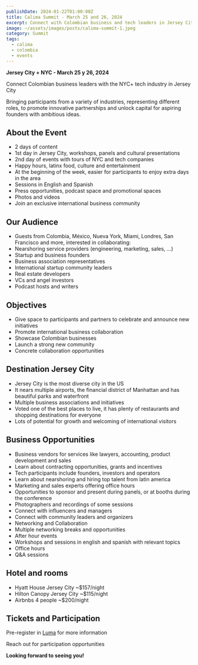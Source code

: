 ```yaml
---
publishDate: 2024-01-22T01:00:00Z
title: Calima Summit - March 25 and 26, 2024
excerpt: Connect with Colombian business and tech leaders in Jersey City + NYC
image: ~/assets/images/posts/calima-summit-1.jpeg
category: Summit
tags:
  - calima
  - colombia
  - events
---
```


**Jersey City + NYC - March 25 y 26, 2024**


Connect Colombian business leaders with the NYC+ tech industry in Jersey City

Bringing participants from a variety of industries, representing
different roles, to promote innovative partnerships and unlock capital for
aspiring founders with ambitious ideas.

## About the Event

- 2 days of content
- 1st day in Jersey City, workshops, panels and cultural presentations
- 2nd day of events with tours of NYC and tech companies
- Happy hours, latinx food, culture and entertainment
- At the beginning of the week, easier for participants to enjoy extra days in the area
- Sessions in English and Spanish
- Press opportunities, podcast space and promotional spaces
- Photos and videos
- Join an exclusive international business community

## Our Audience

- Guests from Colombia, México, Nueva York, Miami, Londres, San Francisco and more, interested in collaborating:
- Nearshoring service providers (engineering, marketing, sales, …)
- Startup and business founders
- Business association representatives
- International startup community leaders
- Real estate developers
- VCs and angel investors
- Podcast hosts and writers

## Objectives

- Give space to participants and partners to celebrate and announce new initiatives
- Promote international business collaboration
- Showcase Colombian businesses
- Launch a strong new community
- Concrete collaboration opportunities

## Destination Jersey City

- Jersey City is the most diverse city in the US
- It nears multiple airports, the financial district of Manhattan and has beautiful parks and waterfront
- Multiple business associations and initiatives
- Voted one of the best places to live, it has plenty of restaurants and shopping destinations for everyone
- Lots of potential for growth and welcoming of international visitors

## Business Opportunities

- Business vendors for services like lawyers, accounting, product development and sales
- Learn about contracting opportunities, grants and incentives
- Tech participants include founders, investors and operators
- Learn about nearshoring and hiring top talent from latin america
- Marketing and sales experts offering office hours
- Opportunities to sponsor and present during panels, or at booths during the conference
- Photographers and recordings of some sessions
- Connect with influencers and managers
- Connect with community leaders and organizers
- Networking and Collaboration
- Multiple networking breaks and opportunities
- After hour events
- Workshops and sessions in english and spanish with relevant topics
- Office hours
- Q&A sessions

## Hotel and rooms

- Hyatt House Jersey City ~$157/night
- Hilton Canopy Jersey City ~$115/night
- Airbnbs 4 people ~$200/night

## Tickets and Participation

Pre-register in [Luma](https://lu.ma/calimajc2024 ) for more information

Reach out for participation opportunities

**Looking forward to seeing you!**
